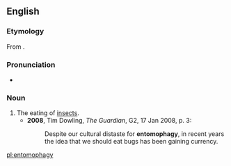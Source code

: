 ==English==

===Etymology===
From {{affix|en|entomo-|-phagy}}.

===Pronunciation===
* {{a|UK}} {{IPA|/ɛntəˈmɒfəɡi/|lang=en}}

===Noun===
{{en-noun|-}}

# The eating of [[insects]].
#* '''2008''', Tim Dowling, ''The Guardian'', G2, 17 Jan 2008, p. 3:
#*: Despite our cultural distaste for '''entomophagy''', in recent years the idea that we should eat bugs has been gaining currency.


[[pl:entomophagy]]